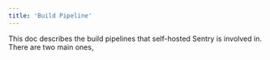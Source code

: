 ```yaml
---
title: 'Build Pipeline'
---
```


This doc describes the build pipelines that self-hosted Sentry is involved in.
There are two main ones, 
